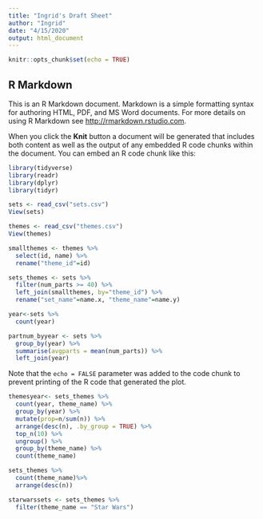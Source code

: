 ```yaml
---
title: "Ingrid's Draft Sheet"
author: "Ingrid"
date: "4/15/2020"
output: html_document
---
```


```r
knitr::opts_chunk$set(echo = TRUE)
```

## R Markdown

This is an R Markdown document. Markdown is a simple formatting syntax for authoring HTML, PDF, and MS Word documents. For more details on using R Markdown see <http://rmarkdown.rstudio.com>.

When you click the **Knit** button a document will be generated that includes both content as well as the output of any embedded R code chunks within the document. You can embed an R code chunk like this:

```r
library(tidyverse)
library(readr)
library(dplyr)
library(tidyr)
```



```r
sets <- read_csv("sets.csv")
View(sets)

themes <- read_csv("themes.csv")
View(themes)

smallthemes <- themes %>%
  select(id, name) %>%
  rename("theme_id"=id)

sets_themes <- sets %>%
  filter(num_parts >= 40) %>%
  left_join(smallthemes, by="theme_id") %>%
  rename("set_name"=name.x, "theme_name"=name.y)

year<-sets %>%
  count(year)

partnum_byyear <- sets %>%
  group_by(year) %>%
  summarise(avgparts = mean(num_parts)) %>%
  left_join(year)


```

Note that the `echo = FALSE` parameter was added to the code chunk to prevent printing of the R code that generated the plot.
```r

themesyear<- sets_themes %>%
  count(year, theme_name) %>%
  group_by(year) %>%
  mutate(prop=n/sum(n)) %>%
  arrange(desc(n), .by_group = TRUE) %>%
  top_n(10) %>%
  ungroup() %>%
  group_by(theme_name) %>%
  count(theme_name)

sets_themes %>%
  count(theme_name)%>%
  arrange(desc(n))

starwarssets <- sets_themes %>%
  filter(theme_name == "Star Wars")
```

